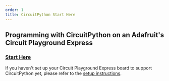 ```yaml
---
order: 1
title: CircuitPython Start Here
---
```


## Programming with CircuitPython on an Adafruit's Circuit Playground Express

### [Start Here](/exercises/en-US/circuitpython/setup)

If you haven't set up your Circuit Playground Express board to support CircuitPython yet, please refer to the [setup instructions](/exercises/en-US/circuitircuitpython/setup).

